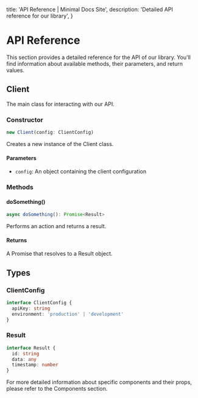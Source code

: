   title: 'API Reference | Minimal Docs Site',
  description: 'Detailed API reference for our library',
}

# API Reference

This section provides a detailed reference for the API of our library.
You'll find information about available methods, their parameters,
and return values.

## Client

The main class for interacting with our API.

### Constructor

```typescript
new Client(config: ClientConfig)
```

Creates a new instance of the Client class.

#### Parameters

- `config`: An object containing the client configuration

### Methods

#### doSomething()

```typescript
async doSomething(): Promise<Result>
```

Performs an action and returns a result.

#### Returns

A Promise that resolves to a Result object.

## Types

### ClientConfig

```typescript
interface ClientConfig {
  apiKey: string
  environment: 'production' | 'development'
}
```

### Result

```typescript
interface Result {
  id: string
  data: any
  timestamp: number
}
```

For more detailed information about specific components and their props,
please refer to the Components section.
